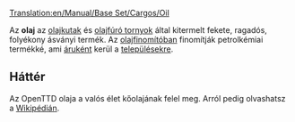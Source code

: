 [[Translation:en/Manual/Base Set/Cargos/Oil]]

{{hu/Rakomány|név=Olaj
|kép=en/Oil.png
|termeli=[[hu/Manual/Base Set/Industries/Olajkút|olajkút]] mindhárom valós éghajlaton, valamint [[hu/Manual/Base Set/Industries/Olajfúró torony|olajfúró torony]] mérsékelt éghajlaton 
|fogadja=[[hu/Manual/Base Set/Industries/Olajfinomító|olajfinomító]] mindhárom valós éghajlaton
}}

Az '''olaj''' az [[hu/Manual/Base Set/Industries/Olajkút|olajkutak]] és [[hu/Manual/Base Set/Industries/Olajfinomító|olajfúró tornyok]] által kitermelt fekete, ragadós, folyékony ásványi termék.  Az [[hu/Manual/Base Set/Industries/Olajfinomító|olajfinomítóban]] finomítják petrolkémiai termékké, ami [[hu/Manual/Base Set/Cargos/Áru|áruként]] kerül a [[hu/Manual/Települések|településekre]].

==Háttér==
Az OpenTTD olaja a valós élet kőolajának felel meg. Arról pedig olvashatsz a [http://hu.wikipedia.org/wiki/Kőolaj Wikipédián].

{{hu/Navbox Rakomány}}